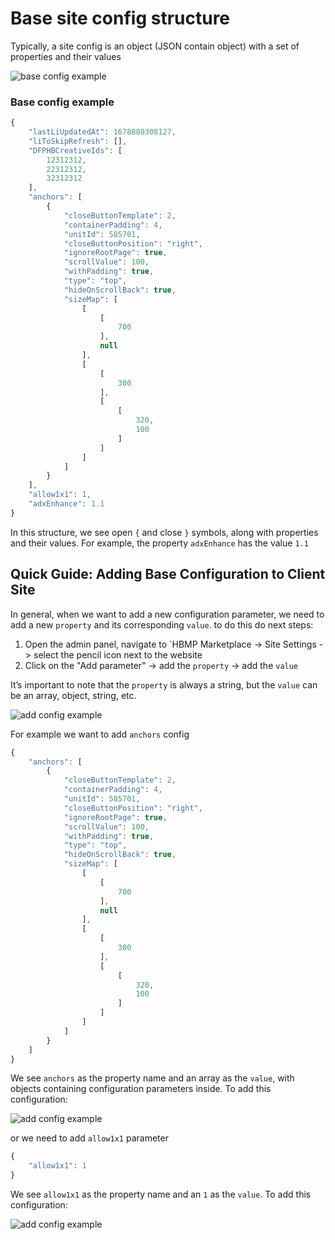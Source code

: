 
# Base site config structure

Typically, a site config is an object (JSON contain object) with a set of properties and their values


<StyledButton message="base config example">
  <Image
    src={img1}
    alt="base config example"
    width={800}
    height={500}
  />
</StyledButton>

### Base config example

```js filename="Base config stucture" {1, 42, 43} 
{
    "lastLiUpdatedAt": 1678880308127,
    "liToSkipRefresh": [],
    "DFPHBCreativeIds": [
        12312312,
        22312312,
        32312312
    ],
    "anchors": [
        {
            "closeButtonTemplate": 2,
            "containerPadding": 4,
            "unitId": 585701,
            "closeButtonPosition": "right",
            "ignoreRootPage": true,
            "scrollValue": 100,
            "withPadding": true,
            "type": "top",
            "hideOnScrollBack": true,
            "sizeMap": [
                [
                    [
                        700
                    ],
                    null
                ],
                [
                    [
                        300
                    ],
                    [
                        [
                            320,
                            100
                        ]
                    ]
                ]
            ]
        }
    ],
    "allow1x1": 1,
    "adxEnhance": 1.1
}
```

In this structure, we see open ```{``` and close ```}``` symbols, along with properties and their values. For example, the property `adxEnhance` has the value `1.1`



## Quick Guide: Adding Base Configuration to Client Site

In general, when we want to add a new configuration parameter, we need to add a new `property` and its corresponding `value`. 
to do this do next steps:
1. Open the admin panel, navigate to `HBMP Marketplace -> Site Settings -> select the pencil icon next to the website
2. Click on the "Add parameter" ->  add the `property` ->  add the `value`

It’s important to note that the `property` is always a string, but the `value` can be an array, object, string, etc.

<StyledButton message="add config example">
  <Image
    src={img2}
    alt="add config example"
    width={800}
    height={500}
  />
</StyledButton>

For example we want to add `anchors` config 

```js filename="anchor config example" {2} 
{
    "anchors": [
        {
            "closeButtonTemplate": 2,
            "containerPadding": 4,
            "unitId": 585701,
            "closeButtonPosition": "right",
            "ignoreRootPage": true,
            "scrollValue": 100,
            "withPadding": true,
            "type": "top",
            "hideOnScrollBack": true,
            "sizeMap": [
                [
                    [
                        700
                    ],
                    null
                ],
                [
                    [
                        300
                    ],
                    [
                        [
                            320,
                            100
                        ]
                    ]
                ]
            ]
        }
    ]
}
```

We see `anchors` as the property name and an array as the `value`, with objects containing configuration parameters inside. To add this configuration:

<StyledButton message="add anchor config">
  <Image
    src={img3}
    alt="add config example"
    width={800}
    height={500}
  />
</StyledButton>

or we need to add `allow1x1` parameter  

```js filename="Base config stucture" {1, 42, 43} 
{
    "allow1x1": 1
}
```

We see `allow1x1` as the property name and an `1` as the `value`. To add this configuration:

<StyledButton message="add allow1x1 config ">
  <Image
    src={img4}
    alt="add config example"
    width={800}
    height={500}
  />
</StyledButton>
